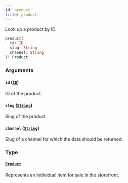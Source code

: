 ```yaml
---
id: product
title: product
---
```


Look up a product by ID.

```graphql
product(
  id: ID
  slug: String
  channel: String
): Product

```

### Arguments

#### `id` ([`ID`](/developer/api-reference/scalars/id))

ID of the product.

#### `slug` ([`String`](/developer/api-reference/scalars/string))

Slug of the product.

#### `channel` ([`String`](/developer/api-reference/scalars/string))

Slug of a channel for which the data should be returned.

### Type

#### [`Product`](/developer/api-reference/objects/product)

Represents an individual item for sale in the storefront.
